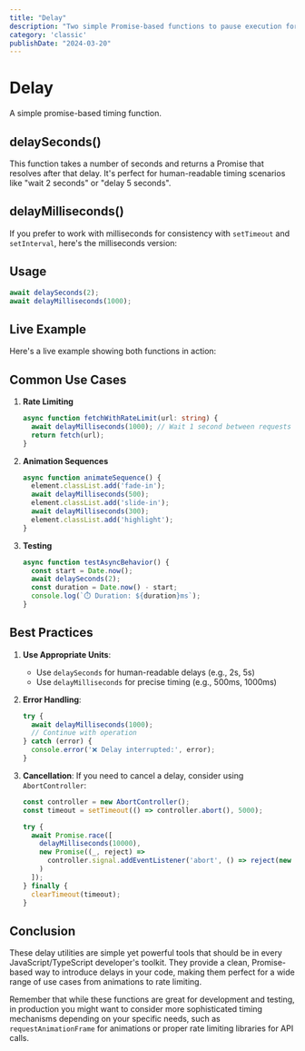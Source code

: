 ```yaml
---
title: "Delay"
description: "Two simple Promise-based functions to pause execution for a specified duration in seconds or milliseconds"
category: 'classic'
publishDate: "2024-03-20"
---
```



# Delay

A simple promise-based timing function.

## delaySeconds()

<CodeSnippet file="async-delay/delaySeconds.ts" />

This function takes a number of seconds and returns a Promise that resolves after that delay. It's perfect for human-readable timing scenarios like "wait 2 seconds" or "delay 5 seconds".

## delayMilliseconds()

If you prefer to work with milliseconds for consistency with `setTimeout` and `setInterval`, here's the milliseconds version:

<CodeSnippet file="async-delay/delayMilliseconds.ts" />

## Usage

```typescript
await delaySeconds(2);
await delayMilliseconds(1000);
```

## Live Example

Here's a live example showing both functions in action:

<Example component="delay-example" namedExport="delayExample" />

## Common Use Cases

1. **Rate Limiting**
   ```typescript
   async function fetchWithRateLimit(url: string) {
     await delayMilliseconds(1000); // Wait 1 second between requests
     return fetch(url);
   }
   ```

2. **Animation Sequences**
   ```typescript
   async function animateSequence() {
     element.classList.add('fade-in');
     await delayMilliseconds(500);
     element.classList.add('slide-in');
     await delayMilliseconds(300);
     element.classList.add('highlight');
   }
   ```

3. **Testing**
   ```typescript
   async function testAsyncBehavior() {
     const start = Date.now();
     await delaySeconds(2);
     const duration = Date.now() - start;
     console.log(`⏱️ Duration: ${duration}ms`);
   }
   ```

## Best Practices

1. **Use Appropriate Units**: 
   - Use `delaySeconds` for human-readable delays (e.g., 2s, 5s)
   - Use `delayMilliseconds` for precise timing (e.g., 500ms, 1000ms)

2. **Error Handling**:
   ```typescript
   try {
     await delayMilliseconds(1000);
     // Continue with operation
   } catch (error) {
     console.error('❌ Delay interrupted:', error);
   }
   ```

3. **Cancellation**:
   If you need to cancel a delay, consider using `AbortController`:
   ```typescript
   const controller = new AbortController();
   const timeout = setTimeout(() => controller.abort(), 5000);
   
   try {
     await Promise.race([
       delayMilliseconds(10000),
       new Promise((_, reject) => 
         controller.signal.addEventListener('abort', () => reject(new Error('Cancelled')))
       )
     ]);
   } finally {
     clearTimeout(timeout);
   }
   ```

## Conclusion

These delay utilities are simple yet powerful tools that should be in every JavaScript/TypeScript developer's toolkit. They provide a clean, Promise-based way to introduce delays in your code, making them perfect for a wide range of use cases from animations to rate limiting.

Remember that while these functions are great for development and testing, in production you might want to consider more sophisticated timing mechanisms depending on your specific needs, such as `requestAnimationFrame` for animations or proper rate limiting libraries for API calls. 